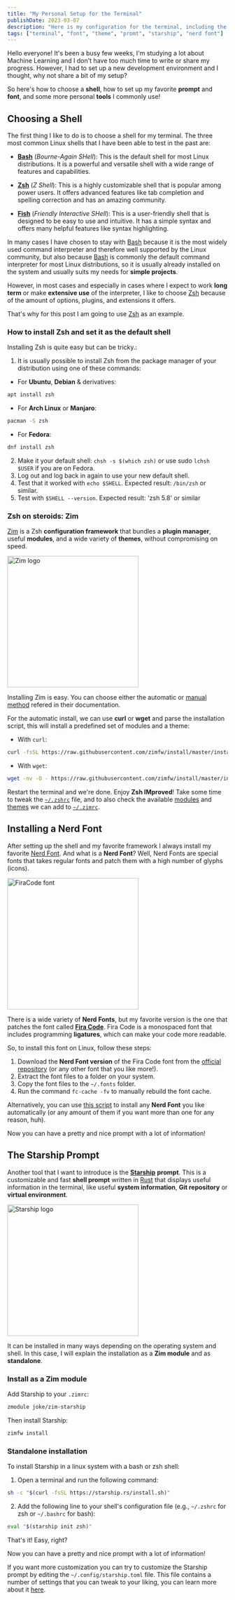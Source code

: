 ```yaml
---
title: "My Personal Setup for the Terminal"
publishDate: 2023-03-07
description: "Here is my configuration for the terminal, including the source, the shell, and how to set it all up"
tags: ["terminal", "font", "theme", "promt", "starship", "nerd font"]
---
```



Hello everyone! It's been a busy few weeks, I'm studying a lot about Machine Learning and I don't have too much time to write or share my progress. However, I had to set up a new development environment and I thought, why not share a bit of my setup?

So here's how to choose a **shell**, how to set up my favorite **prompt** and **font**, and some more personal **tools** I commonly use!

## Choosing a Shell

The first thing I like to do is to choose a shell for my terminal. The three most common Linux shells that I have been able to test in the past are:

- [**Bash**](https://www.gnu.org/software/bash/) (*Bourne-Again SHell*): This is the default shell for most Linux distributions. It is a powerful and versatile shell with a wide range of features and capabilities.

- [**Zsh**](https://www.zsh.org/) (*Z Shell*): This is a highly customizable shell that is popular among power users. It offers advanced features like tab completion and spelling correction and has an amazing community.

- [**Fish**](https://fishshell.com/) (*Friendly Interactive SHell*): This is a user-friendly shell that is designed to be easy to use and intuitive. It has a simple syntax and offers many helpful features like syntax highlighting.

In many cases I have chosen to stay with [Bash](https://www.gnu.org/software/bash/) because it is the most widely used command interpreter and therefore well supported by the Linux community, but also because [Bash](https://www.gnu.org/software/bash/) is commonly the default command interpreter for most Linux distributions, so it is usually already installed on the system and usually suits my needs for **simple projects**.

However, in most cases and especially in cases where I expect to work **long term** or make **extensive use** of the interpreter, I like to choose [Zsh](https://www.zsh.org/) because of the amount of options, plugins, and extensions it offers.

That's why for this post I am going to use [Zsh](https://www.zsh.org/) as an example.

### How to install Zsh and set it as the default shell

Installing Zsh is quite easy but can be tricky.:

1. It is usually possible to install Zsh from the package manager of your distribution using one of these commands:

- For **Ubuntu**, **Debian** & derivatives:

```bash
apt install zsh
```

- For **Arch Linux** or **Manjaro**:

```bash
pacman -S zsh
```

- For **Fedora**:

```bash
dnf install zsh
```

2. Make it your default shell: `chsh -s $(which zsh)` or use sudo `lchsh $USER` if you are on Fedora.
3. Log out and log back in again to use your new default shell.
4. Test that it worked with `echo $SHELL`. Expected result: `/bin/zsh` or similar.
5. Test with `$SHELL --version`. Expected result: 'zsh 5.8' or similar

### Zsh on steroids: Zim

[Zim](https://github.com/zimfw/zimfw) is a Zsh **configuration framework** that bundles a **plugin manager**, useful **modules**, and a wide variety of **themes**, without compromising on speed.

<div className="flex justify-center">
	<Image src={zim} alt="Zim logo" width="300px" />
</div>

Installing Zim is easy. You can choose either the automatic or [manual method](https://github.com/zimfw/zimfw#manual-installation) refered in their documentation.

For the automatic install, we can use **curl** or **wget** and parse the installation script, this will install a predefined set of modules and a theme:

- With `curl`:

```bash
curl -fsSL https://raw.githubusercontent.com/zimfw/install/master/install.zsh | zsh
```

- With `wget`:

```bash
wget -nv -O - https://raw.githubusercontent.com/zimfw/install/master/install.zsh | zsh
```

Restart the terminal and we're done. Enjoy **Zsh IMproved**! Take some time to tweak the [`~/.zshrc`](https://github.com/zimfw/zimfw#set-up-zshrc) file, and to also check the available
[modules](https://zimfw.sh/docs/modules/) and [themes](https://zimfw.sh/docs/themes/) we can add to [`~/.zimrc`](https://github.com/zimfw/zimfw#create-zimrc).

## Installing a Nerd Font

After setting up the shell and my favorite framework I always install my favorite [Nerd Font](https://www.nerdfonts.com/). And what is a **Nerd Font**? Well, Nerd Fonts are special fonts that takes regular fonts and patch them with a high number of glyphs (icons).

<div className="flex justify-center">
	<Image src={firacode} alt="FiraCode font" width="300px" />
</div>

There is a wide variety of **Nerd Fonts**, but my favorite version is the one that patches the font called [**Fira Code**](https://github.com/tonsky/FiraCode). Fira Code is a monospaced font that includes programming **ligatures**, which can make your code more readable.

So, to install this font on Linux, follow these steps:

1. Download the **Nerd Font version** of the Fira Code font from the [official repository](https://www.nerdfonts.com/font-downloads) (or any other font that you like more!).
2. Extract the font files to a folder on your system.
3. Copy the font files to the `~/.fonts` folder.
4. Run the command `fc-cache -fv` to manually rebuild the font cache.

Alternatively, you can use [this script](https://github.com/mcarvalho1/Nerd-fonts-Downloader-Script) to install any **Nerd Font** you like automatically (or any amount of them if you want more than one for any reason, huh).

Now you can have a pretty and nice prompt with a lot of information!

## The Starship Prompt

Another tool that I want to introduce is the [**Starship**](https://starship.rs/) **prompt**. This is a customizable and fast **shell prompt** written in [Rust](https://www.rust-lang.org/) that displays useful information in the terminal, like useful **system information**, **Git repository** or **virtual environment**.

<div className="flex justify-center">
	<Image src={starship} alt="Starship logo" width="300px" />
</div>

It can be installed in many ways depending on the operating system and shell. In this case, I will explain the installation as a **Zim module** and as **standalone**.

### Install as a Zim module

Add Starship to your `.zimrc`:
```bash
zmodule joke/zim-starship
```

Then install Starship:
```bash
zimfw install
```

### Standalone installation

To install Starship in a linux system with a bash or zsh shell:

1. Open a terminal and run the following command:

```bash
sh -c "$(curl -fsSL https://starship.rs/install.sh)"
```

2. Add the following line to your shell's configuration file (e.g., `~/.zshrc` for zsh or `~/.bashrc` for bash):

```bash
eval "$(starship init zsh)"
```

That's it! Easy, right?

Now you can have a pretty and nice prompt with a lot of information! 

If you want more customization you can try to customize the Starship prompt by editing the `~/.config/starship.toml` file. This file contains a number of settings that you can tweak to your liking, you can learn more about it [here](https://starship.rs/config/).
